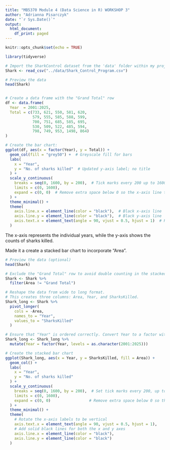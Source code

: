 ```yaml
---
title: "MB5370 Module 4 (Data Science in R) WORKSHOP 3"
author: "Adrianna Pisarczyk"
date: "`r Sys.Date()`"
output:
  html_document:
    df_print: paged
---
```


```r
knitr::opts_chunk$set(echo = TRUE)
```

```r
library(tidyverse)
```


```r


# Import the SharkControl dataset from the 'data' folder within my project
Shark <- read_csv("../data/Shark_Control_Program.csv")

# Preview the data
head(Shark)


# Create a data frame with the "Grand Total" row
df <- data.frame(
  Year  = 2001:2025,
  Total = c(733, 621, 550, 581, 620,
            579, 555, 585, 588, 599,
            700, 751, 685, 585, 695,
            530, 509, 522, 485, 594,
            798, 749, 953, 1498, 864)
)

# Create the bar chart:
ggplot(df, aes(x = factor(Year), y = Total)) +
  geom_col(fill = "grey50") +  # Greyscale fill for bars
  labs(
    x = "Year",
    y = "No. of sharks killed"  # Updated y-axis label; no title
  ) +
  scale_y_continuous(
    breaks = seq(0, 1600, by = 200),  # Tick marks every 200 up to 1600
    limits = c(0, 1600),
    expand = c(0, 0)  # Remove extra space below 0 so the x-axis line touches the bars
  ) +
  theme_minimal() +
  theme(
    axis.line.x = element_line(color = "black"),  # Black x-axis line
    axis.line.y = element_line(color = "black"),  # Black y-axis line
    axis.text.x = element_text(angle = 90, vjust = 0.5, hjust = 1)  # Rotate x-axis labels
  )

```

The x-axis represents the individual years, while the y-axis shows the counts of sharks killed.

Made it a create a stacked bar chart to incorporate "Area".

```r

# Preview the data (optional)
head(Shark)

# Exclude the "Grand Total" row to avoid double counting in the stacked bar chart
Shark <- Shark %>% 
  filter(Area != "Grand Total")

# Reshape the data from wide to long format.
# This creates three columns: Area, Year, and SharksKilled.
Shark_long <- Shark %>%
  pivot_longer(
    cols = -Area,
    names_to = "Year",
    values_to = "SharksKilled"
  )

# Ensure that "Year" is ordered correctly. Convert Year to a factor with levels 2001 to 2025.
Shark_long <- Shark_long %>%
  mutate(Year = factor(Year, levels = as.character(2001:2025)))

# Create the stacked bar chart
ggplot(Shark_long, aes(x = Year, y = SharksKilled, fill = Area)) +
  geom_col() +
  labs(
    x = "Year",
    y = "No. of sharks killed"
  ) +
  scale_y_continuous(
    breaks = seq(0, 1600, by = 200),  # Set tick marks every 200, up to 1600
    limits = c(0, 1600),
    expand = c(0, 0)                 # Remove extra space below 0 so that the x-axis is flush with the bars
  ) +
  theme_minimal() +
  theme(
    # Rotate the x-axis labels to be vertical
    axis.text.x = element_text(angle = 90, vjust = 0.5, hjust = 1),
    # Add solid black lines for both the x and y axes
    axis.line.x = element_line(color = "black"),
    axis.line.y = element_line(color = "black")
  )

```




